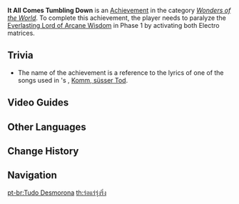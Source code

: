 {{Achievement Infobox
|title        = 
|id           = 82157
|order id     = 2157
|category     = Wonders of the World
|description  = Use the Elemental Matrices to overload and paralyze Shouki no Kami.
|requirements = Paralyze the [[Everlasting Lord of Arcane Wisdom]] in Phase 1 by activating both Electro matrices.
|primogems    = 10
|topic        = Everlasting Lord of Arcane Wisdom
|hidden       = 1
|type         = Boss
}}
'''It All Comes Tumbling Down''' is an [[Achievement]] in the category ''[[Wonders of the World]]''. To complete this achievement, the player needs to paralyze the [[Everlasting Lord of Arcane Wisdom]] in Phase 1 by activating both Electro matrices.
<!--
==Gameplay Notes==
* 
-->
==Trivia==
* The name of the achievement is a reference to the lyrics of one of the songs used in {{w|Neon Genesis Evangelion}}'s {{w|The End of Evangelion}}, [[w:c:evangelion:Komm, süsser Tod|Komm, süsser Tod]].
<!--
==Gallery==
{{Preview
|size=300px
|file=
|caption=
}}
-->
==Video Guides==
{{EVT
|video1   = PJt5Pt3NiK0
|caption1 = "It All Comes Tumbling Down" Achievement Guide
}}

==Other Languages==
{{Other Languages
|en      = It All Comes Tumbling Down
|zhs     = 落落磊磊
|zhs_rm  = Luòluòlěilěi
|zht     = 落落磊磊
|zht_rm  = Luòluòlěilěi
|zh_tl   = 
|ja      = 磊磊落落
|ja_rm   = Rairai-rakuraku
|ja_tl   = 
|ko      = 과도한 중량
|ko_rm   = Gwadohan Jungryang
|ko_tl   = Excessive Weight
|es      = Carga pesada
|es_tl   = Heavy Load
|fr      = Ça tombera pas plus bas...
|fr_tl   = It Won't Fall Any Lower...
|ru      = Грохот падения
|ru_tl   = Crash of the Fall
|th      = ร่อแร่รุ่งริ่ง
|th_rm   = 
|th_tl   = 
|vi      = Rơi Rụng Lác Đác
|vi_tl   = 
|de      = Alles bricht zusammen
|de_tl   = Everything Collapses
|id      = Terjatuh dan Terguling
|id_tl   = Falling and Tumbling
|pt      = Tudo Desmorona
|pt_tl   = 
|tr      = Taklaya Geldi
|tr_tl   = 
|it      = In frantumi
|it_tl   = 
}}

==Change History==
{{Change History|3.2}}
<!--
==References==
{{Reflist}}
-->
==Navigation==
{{Achievement Navbox}}

[[pt-br:Tudo Desmorona]]
[[th:ร่อแร่รุ่งริ่ง]]